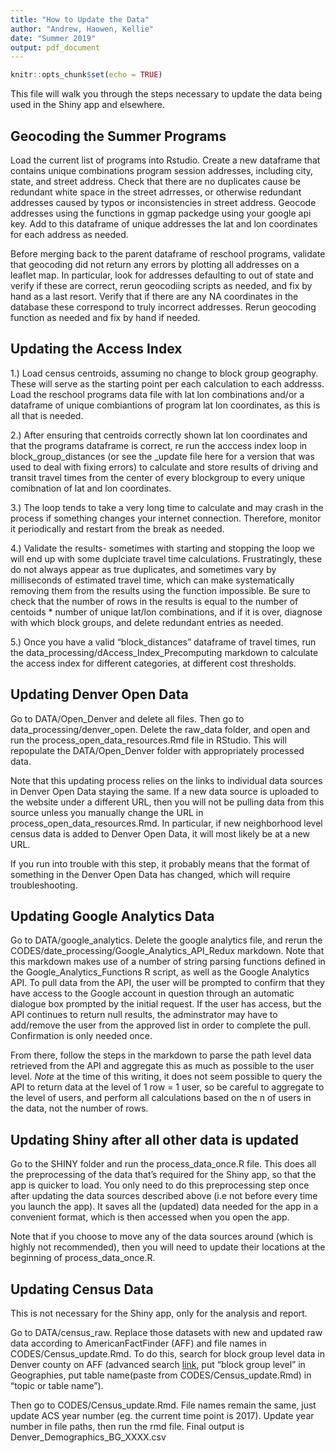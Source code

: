 ---
title: "How to Update the Data"
author: "Andrew, Haowen, Kellie"
date: "Summer 2019"
output: pdf_document
---

```{r setup, include=FALSE}
knitr::opts_chunk$set(echo = TRUE)
```

This file will walk you through the steps necessary to update the data being used in the Shiny app and elsewhere.

## Geocoding the Summer Programs

Load the current list of programs into Rstudio. Create a new dataframe that contains unique combinations program session addresses, including city, state, and street address. Check that there are no duplicates cause be redundant white space in the street adrresses, or otherwise redundant addresses caused by typos or inconsistencies in street address. Geocode addresses using the functions in ggmap packedge using your google api key. Add to this dataframe of unique addresses the lat and lon coordinates for each address as needed.

Before merging back to the parent dataframe of reschool programs, validate that geocoding did not return any errors by plotting all addresses on a leaflet map. In particular, look for addresses defaulting to out of state and verify if these are correct, rerun geocodiing scripts as needed, and fix by hand as a last resort. Verify that if there are any NA coordinates in the database these correspond to truly incorrect addresses. Rerun geocoding function as needed and fix by hand if needed.

## Updating the Access Index

1.) Load census centroids, assuming no change to block group geography. These will serve as the starting point per each calculation to each addresss. Load the reschool programs data file with lat lon combinations and/or a dataframe of unique combiantions of program lat lon coordinates, as this is all that is needed.

2.) After ensuring that centroids correctly shown lat lon coordinates and that the programs dataframe is correct, re run the acccess index loop in block_group_distances (or see the _update file here for a version that was used to deal with fixing errors) to calculate and store results of driving and transit travel times from the center of every blockgroup to every unique comibnation of lat and lon coordinates.

3.) The loop tends to take a very long time to calculate and may crash in the process if something changes your internet connection. Therefore, monitor it periodically and restart from the break as needed.

4.) Validate the results- sometimes with starting and stopping the loop we will end up with some duplciate travel time calculations. Frustratingly, these do not always appear as true duplicates, and sometimes vary by milliseconds of estimated travel time, which can make systematically removing them from the results using the <unique> function impossible. Be sure to check that the number of rows in the results is equal to the number of centoids * number of unique lat/lon combinations, and if it is over, diagnose with which block groups, and delete redundant entries as needed. 

5.) Once you have a valid "block_distances" dataframe of travel times, run the data_processing/dAccess_Index_Precomputing markdown to calculate the access index for different categories, at different cost thresholds.

## Updating Denver Open Data

Go to DATA/Open_Denver and delete all files. Then go to data_processing/denver_open. Delete the raw_data folder, and open and run the process_open_data_resources.Rmd file in RStudio. This will repopulate the DATA/Open_Denver folder with appropriately processed data.

Note that this updating process relies on the links to individual data sources in Denver Open Data staying the same. If a new data source is uploaded to the website under a different URL, then you will not be pulling data from this source unless you manually change the URL in process_open_data_resources.Rmd. In particular, if new neighborhood level census data is added to Denver Open Data, it will most likely be at a new URL.

If you run into trouble with this step, it probably means that the format of something in the Denver Open Data has changed, which will require troubleshooting.

## Updating Google Analytics Data

Go to DATA/google_analytics. Delete the google analytics file, and rerun the CODES/date_processing/Google_Analytics_API_Redux markdown. Note that this markdown makes use of a number of string parsing functions defined in the Google_Analytics_Functions R script, as well as the Google Analytics API. To pull data from the API, the user will be prompted to confirm that they have access to the Google account in question through an automatic dialogue box prompted by the initial request. If the user has access, but the API continues to return null results, the adminstrator may have to add/remove the user from the approved list in order to complete the pull. Confirmation is only needed once. 

From there, follow the steps in the markdown to parse the path level data retrieved from the API and aggregate this as much as possible to the user level. *Note* at the time of this writing, it does not seem possible to query the API to return data at the level of 1 row = 1 user, so be careful to aggregate to the level of users, and perform all calculations based on the n of users in the data, not the number of rows. 

## Updating Shiny after all other data is updated

Go to the SHINY folder and run the process_data_once.R file. This does all the preprocessing of the data that's required for the Shiny app, so that the app is quicker to load. You only need to do this preprocessing step once after updating the data sources described above (i.e not before every time you launch the app). It saves all the (updated) data needed for the app in a convenient format, which is then accessed when you open the app.

Note that if you choose to move any of the data sources around (which is highly not recommended), then you will need to update their locations at the beginning of process_data_once.R.

## Updating Census Data

This is not necessary for the Shiny app, only for the analysis and report.

Go to DATA/census_raw. Replace those datasets with new and updated raw data according to AmericanFactFinder (AFF) and file names in CODES/Census_update.Rmd. To do this, search for block group level data in Denver county on AFF (advanced search [link](https://factfinder.census.gov/faces/nav/jsf/pages/searchresults.xhtml?refresh=t), put "block group level" in Geographies, put table name(paste from CODES/Census_update.Rmd) in "topic or table name"). 

Then go to CODES/Census_update.Rmd. File names remain the same, just update ACS year number (eg. the current time point is 2017). Update year number in file paths, then run the rmd file. Final output is Denver_Demographics_BG_XXXX.csv 